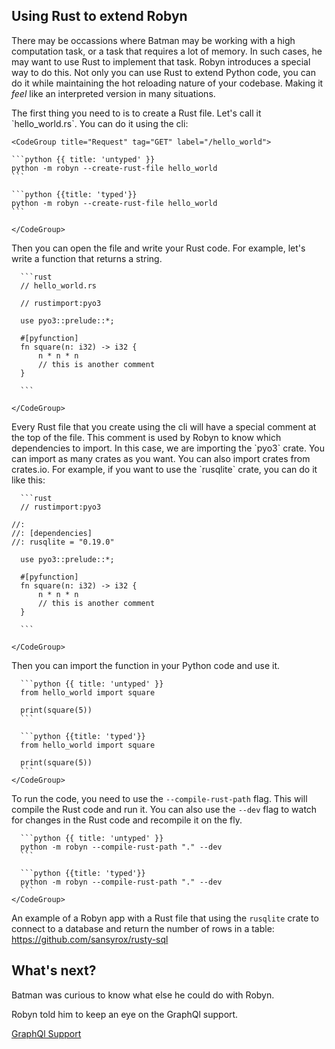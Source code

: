 
## Using Rust to extend Robyn


There may be occassions where Batman may be working with a high computation task, or a task that requires a lot of memory. In such cases, he may want to use Rust to implement that task. Robyn introduces a special way to do this. Not only you can use Rust to extend Python code, you can do it while maintaining the hot reloading nature of your codebase. Making it *feel* like an interpreted version in many situations.



<Row>
<Col>
The first thing you need to is to create a Rust file. Let's call it `hello_world.rs`. You can do it using the cli:
</Col>
  <Col sticky>

    <CodeGroup title="Request" tag="GET" label="/hello_world">

    ```python {{ title: 'untyped' }}
    python -m robyn --create-rust-file hello_world
    ```

    ```python {{title: 'typed'}}
    python -m robyn --create-rust-file hello_world
    ```

    </CodeGroup>
  </Col>
</Row>
<Row>

  <Col>
  Then you can open the file and write your Rust code. For example, let's write a function that returns a string.


  </Col>
  <Col sticky>
    <CodeGroup title="Request" tag="GET" label="/hello_world">

      ```rust
      // hello_world.rs

      // rustimport:pyo3

      use pyo3::prelude::*;

      #[pyfunction]
      fn square(n: i32) -> i32 {
          n * n * n
          // this is another comment
      }

      ```

    </CodeGroup>
  </Col>
</Row>

<Row>

  <Col>
  Every Rust file that you create using the cli will have a special comment at the top of the file. This comment is used by Robyn to know which dependencies to import. In this case, we are importing the `pyo3` crate. You can import as many crates as you want. You can also import crates from crates.io. For example, if you want to use the `rusqlite` crate, you can do it like this:



  </Col>
  <Col sticky>
    <CodeGroup title="Request" tag="GET" label="/hello_world">

      ```rust
      // rustimport:pyo3

    //:
    //: [dependencies]
    //: rusqlite = "0.19.0"

      use pyo3::prelude::*;

      #[pyfunction]
      fn square(n: i32) -> i32 {
          n * n * n
          // this is another comment
      }

      ```

    </CodeGroup>
  </Col>
</Row>


<Row>
  Then you can import the function in your Python code and use it.

  <Col sticky>
    <CodeGroup title="Request" tag="GET" label="/hello_world">

      ```python {{ title: 'untyped' }}
      from hello_world import square

      print(square(5))
      ```

      ```python {{title: 'typed'}}
      from hello_world import square

      print(square(5))
      ```
    </CodeGroup>
  </Col>

  To run the code, you need to use the `--compile-rust-path` flag. This will compile the Rust code and run it. You can also use the `--dev` flag to watch for changes in the Rust code and recompile it on the fly.

  <Col sticky>
    <CodeGroup title="Request" tag="GET" label="/hello_world">

      ```python {{ title: 'untyped' }}
      python -m robyn --compile-rust-path "." --dev
      ```

      ```python {{title: 'typed'}}
      python -m robyn --compile-rust-path "." --dev
      ```
    </CodeGroup>

  </Col>
</Row>

An example of a Robyn app with a Rust file that using the `rusqlite` crate to connect to a database and return the number of rows in a table: https://github.com/sansyrox/rusty-sql


## What's next?


Batman was curious to know what else he could do with Robyn. 

Robyn told him to keep an eye on the GraphQl support.

[GraphQl Support](/documentation/api_reference/graphql_support)







